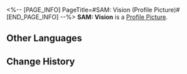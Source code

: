 <%-- [PAGE_INFO]
PageTitle=#SAM: Vision (Profile Picture)#
[END_PAGE_INFO] --%>
{{Item Infobox
|title       = SAM: Vision
|id          = 200124
|image       = Profile Picture SAM - Vision.png{{subst:void|<!--$UPLOAD:<<SpriteOutput/ItemFigures/AvatarHead/IconHead_200124.png>-<Profile Picture SAM - Vision.png>-<Item Icons>>-->}}
|type        = Profile Picture
|invCategory = 
|rarity      = 5
|effect      = 
|description = SAM walking toward the future.
|source1     = Avatar reward obtained from unlocking [[Nameless Honor]].
}}
{{Description|''"I will fulfill SAM's mission and gaze upon a future that is new."''}}
'''SAM: Vision''' is a [[Profile Picture]].

==Other Languages==
{{Other Languages
|en   = SAM: Vision
|zhs  = 装甲「萨姆」•愿景
|zht  = 裝甲「薩姆」•願景
|ja   = 装甲「サム」・未来図
|ko   = 기갑 「샘」•전망
|es   = SAM: Visión
|fr   = SAM&nbsp;: Vision
|ru   = Сэм: Перспективы
|th   = SAM - วิสัยทัศน์
|vi   = Chiến Giáp SAM - Tầm Nhìn
|de   = SAM: Vision
|id   = SAM: Visi
|pt   = SAM: Visão
}}

==Change History==
{{Change History|2.3}}